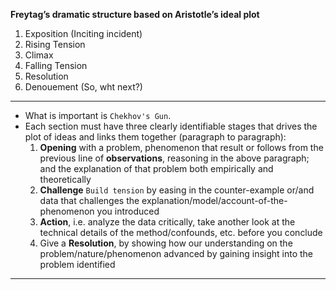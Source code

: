 **Freytag's dramatic structure based on Aristotle's ideal plot**

1. Exposition (Inciting incident)
2. Rising Tension
3. Climax
4. Falling Tension
5. Resolution
6. Denouement (So, wht next?)

---

- What is important is `Chekhov's Gun`.
- Each section must have three clearly identifiable stages that drives the plot of ideas and links them together (paragraph to paragraph):
    1. **Opening** with a problem, phenomenon that result or follows from the previous line of **observations**, reasoning in the above paragraph; and the explanation of that problem both empirically and theoretically
    2. **Challenge** `Build tension` by easing in the counter-example or/and data that challenges the explanation/model/account-of-the-phenomenon you introduced
    3. **Action**, i.e. analyze the data critically, take another look at the technical details of the method/confounds, etc. before you conclude
    4. Give a **Resolution**, by showing how our understanding on the problem/nature/phenomenon advanced by gaining insight into the problem identified

---

